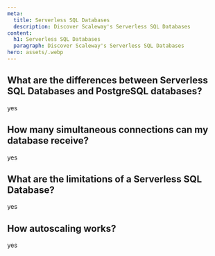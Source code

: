 ```yaml
---
meta:
  title: Serverless SQL Databases
  description: Discover Scaleway's Serverless SQL Databases
content:
  h1: Serverless SQL Databases
  paragraph: Discover Scaleway's Serverless SQL Databases
hero: assets/.webp
---
```


## What are the differences between Serverless SQL Databases and PostgreSQL databases?

yes

## 
## How many simultaneous connections can my database receive?

yes

## What are the limitations of a Serverless SQL Database?

yes

## How autoscaling works?

yes